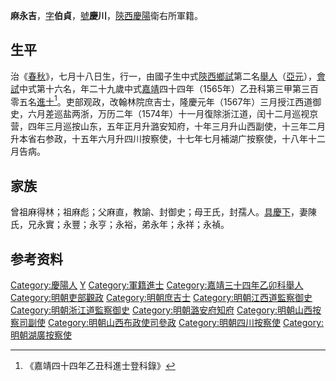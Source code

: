 {{明清人物信息框
| 姓名 = 麻永吉
| 原名 =
| 圖片名稱= 
| 圖片大小 =
| 圖片說明 = 
| 最高職務 =湖广按察使
| 國家 = 大明 
| 爵位 =
| 籍貫 = [[陝西|陝西]][[慶陽|慶陽]]衛右所
| 族裔 = 
| 字號 = 
| 諡號 =
| 出生日期 = 嘉靖十三年甲午七月十八日
| 出生地點 =
| 逝世日期 = 萬曆十九年
| 逝世地點 =
| 墓葬 =
| 配偶 = 配陳氏，封孺人
| 親屬 =（子）麻周、麻嘉、麻僖
| 出身 =
* 嘉靖三十四年乙卯科舉人
* [[嘉靖|嘉靖]]四十四年乙丑科進士
| 經歷 =
| 著作 = 
}}
'''麻永吉'''{{BD|1534年||1591年||}}，[[表字|字]]'''伯貞'''，[[號|號]]'''慶川'''，[[陝西|陝西]][[慶陽|慶陽]]衛右所軍籍。

==生平==
治《[[春秋|春秋]]》，七月十八日生，行一，由國子生中式[[陝西|陝西]][[鄉試|鄉試]]第二名[[舉人|舉人]]（[[亞元|亞元]]），[[會試|會試]]中式第十六名，年二十九歲中式[[嘉靖|嘉靖]]四十四年（1565年）乙丑科第三甲第三百零五名[[進士|進士]]<ref>《嘉靖四十四年乙丑科進士登科錄》</ref>。吏部观政，改翰林院庶吉士，隆慶元年（1567年）三月授江西道御史，六月差巡盐两浙，万历二年（1574年）十一月復除浙江道，闰十二月巡视京营，四年三月巡按山东，五年正月升潞安知府，十年三月升山西副使，十三年二月升本省右参政，十五年六月升四川按察使，十七年七月補湖广按察使，十八年十二月告病。

==家族== 
曾祖麻得林；祖麻彪；父麻直，教諭、封御史；母王氏，封孺人。[[具慶下|具慶下]]，妻陳氏，兄永實；永豐；永亨；永裕，弟永年；永祥；永禎。

== 参考资料 ==
{{reflist}}

{{嘉靖四十四年乙丑科殿试金榜}}

{{Authority control}}
{{DEFAULTSORT:Ma麻}}
[[Category:慶陽人|Category:慶陽人]]
[[Category:麻姓|Y]]
[[Category:軍籍進士|Category:軍籍進士]]
[[Category:嘉靖三十四年乙卯科舉人|Category:嘉靖三十四年乙卯科舉人]]
[[Category:明朝吏部觀政|Category:明朝吏部觀政]]
[[Category:明朝庶吉士|Category:明朝庶吉士]]
[[Category:明朝江西道監察御史|Category:明朝江西道監察御史]]
[[Category:明朝浙江道監察御史|Category:明朝浙江道監察御史]]
[[Category:明朝潞安府知府|Category:明朝潞安府知府]]
[[Category:明朝山西按察司副使|Category:明朝山西按察司副使]]
[[Category:明朝山西布政使司參政|Category:明朝山西布政使司參政]]
[[Category:明朝四川按察使|Category:明朝四川按察使]]
[[Category:明朝湖廣按察使|Category:明朝湖廣按察使]]


{{明朝人物小作品}}